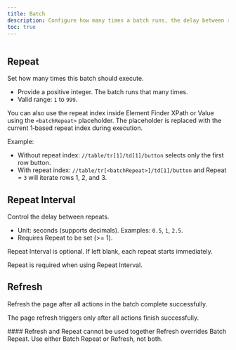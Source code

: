 ```yaml
---
title: Batch
description: Configure how many times a batch runs, the delay between runs, and whether to refresh the page after completion.
toc: true
---
```


<img class="d-block mb-4 img-fluid rounded-3" src="/docs/[[config:docs_version]]/assets/img/batch.png" alt="" />

## Repeat

Set how many times this batch should execute.

- Provide a positive integer. The batch runs that many times.
- Valid range: `1` to `999`.

You can also use the repeat index inside Element Finder XPath or Value using the `<batchRepeat>` placeholder. The placeholder is replaced with the current 1‑based repeat index during execution.

Example:

- Without repeat index: `//table/tr[1]/td[1]/button` selects only the first row button.
- With repeat index: `//table/tr[<batchRepeat>]/td[1]/button` and Repeat = `3` will iterate rows 1, 2, and 3.

## Repeat Interval

Control the delay between repeats.

- Unit: seconds (supports decimals). Examples: `0.5`, `1`, `2.5`.
- Requires Repeat to be set (>= 1).

<Callout name="example-float" />

<Callout type="info">Repeat Interval is optional. If left blank, each repeat starts immediately.</Callout>

<Callout type="warning">Repeat is required when using Repeat Interval.</Callout>

## Refresh

Refresh the page after all actions in the batch complete successfully.

<Callout type="info">The page refresh triggers only after all actions finish successfully.</Callout>

<Callout type="danger">
  #### Refresh and Repeat cannot be used together Refresh overrides Batch Repeat. Use either Batch Repeat or Refresh,
  not both.
</Callout>
